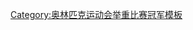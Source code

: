 {{Navbox
|name = 奥林匹克运动会举重比赛男子羽量级冠军
|title = [[夏季奧林匹克運動會舉重比賽]] – 羽量级
|state = {{{state|autocollapse}}}
|listclass = hlist
|above = 1920–1936：–60 kg, 1948–1992：56–60 kg, 1996：59–64 kg, 2000–2016：56–62 kg, 2020–：61–67 kg
|list1 =
* [[Weightlifting at the 1920 Summer Olympics – Men's 60 kg|1920]]：{{flagIOCathlete|[[Frans De Haes]]|BEL|1920年夏季}}
* [[Weightlifting at the 1924 Summer Olympics – Men's 60 kg|1924]]：{{flagIOCathlete|[[皮耶里诺·加贝蒂]]|ITA|1924年夏季}}
* [[Weightlifting at the 1928 Summer Olympics – Men's 60 kg|1928]]：{{flagIOCathlete|[[弗朗茨·安德里塞克]]|AUT|1928年夏季}}
* [[Weightlifting at the 1932 Summer Olympics – Men's 60 kg|1932]]：{{flagIOCathlete|[[雷蒙·叙维尼]]|FRA|1932年夏季}}
* [[Weightlifting at the 1936 Summer Olympics – Men's 60 kg|1936]]：{{flagIOCathlete|[[Tony Terlazzo]]|USA|1936年夏季}}
* [[Weightlifting at the 1948 Summer Olympics – Men's 60 kg|1948]]：{{flagIOCathlete|[[马哈茂德·法耶兹]]|EGY|1948年夏季}}
* [[Weightlifting at the 1952 Summer Olympics – Men's 60 kg|1952]]：{{flagIOCathlete|[[Rafael Chimishkyan]]|URS|1952年夏季}}
* [[Weightlifting at the 1956 Summer Olympics – Men's 60 kg|1956]]：{{flagIOCathlete|[[Isaac Berger]]|USA|1956年夏季}}
* [[Weightlifting at the 1960 Summer Olympics – Men's 60 kg|1960]]：{{flagIOCathlete|[[Yevgeny Minayev]]|URS|1960年夏季}}
* [[Weightlifting at the 1964 Summer Olympics – Men's 60 kg|1964]]：{{flagIOCathlete|[[三宅義信]]|JPN|1964年夏季}}
* [[Weightlifting at the 1968 Summer Olympics – Men's 60 kg|1968]]：{{flagIOCathlete|[[三宅義信]]|JPN|1968年夏季}}
* [[Weightlifting at the 1972 Summer Olympics – Men's 60 kg|1972]]：{{flagIOCathlete|[[Norair Nurikyan]]|BUL|1972年夏季}}
* [[Weightlifting at the 1976 Summer Olympics – Men's 60 kg|1976]]：{{flagIOCathlete|[[Nikolay Kolesnikov (weightlifter)|Nikolay Kolesnikov]]|URS|1976年夏季}}
* [[Weightlifting at the 1980 Summer Olympics – Men's 60 kg|1980]]：{{flagIOCathlete|[[Viktor Mazin]]|URS|1980年夏季}}
* [[1984年夏季奧林匹克運動會舉重比賽－男子60公斤級|1984]]：{{flagIOCathlete|[[陈伟强]]|CHN|1984年夏季}}
* [[Weightlifting at the 1988 Summer Olympics – Men's 60 kg|1988]]：{{flagIOCathlete|[[纳伊姆·苏莱曼奥卢]]|TUR|1988年夏季}}
* [[Weightlifting at the 1992 Summer Olympics – Men's 60 kg|1992]]：{{flagIOCathlete|[[纳伊姆·苏莱曼奥卢]]|TUR|1992年夏季}}
* [[Weightlifting at the 1996 Summer Olympics – Men's 64 kg|1996]]：{{flagIOCathlete|[[纳伊姆·苏莱曼奥卢]]|TUR|1996年夏季}}
* [[Weightlifting at the 2000 Summer Olympics – Men's 62 kg|2000]]：{{flagIOCathlete|[[Nikolaj Pešalov]]|CRO|2000年夏季}}
* [[Weightlifting at the 2004 Summer Olympics – Men's 62 kg|2004]]：{{flagIOCathlete|[[石智勇 (1980年)]]|CHN|2004年夏季}}
* [[2008年夏季奥林匹克运动会举重比赛－男子62公斤级|2008]]：{{flagIOCathlete|[[张湘祥]]|CHN|2008年夏季}}
* [[2012年夏季奧林匹克運動會舉重比賽－男子62公斤級|2012]]：{{flagIOCathlete|[[金银国]]|PRK|2012年夏季}}
* [[2016年夏季奧林匹克運動會舉重比賽－男子62公斤級|2016]]：{{flagIOCathlete|[[奥斯卡·菲格罗亚]]|COL|2016年夏季}}
* [[2020年夏季奧林匹克運動會男子67公斤級舉重比賽|2020]]：{{flagIOCathlete|[[谌利军]]|CHN|2020年夏季}}
}}<noinclude>
{{collapsible option}}
[[Category:奥林匹克运动会举重比赛冠军模板]]
</noinclude>